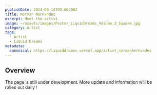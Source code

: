 ```yaml
---
publishDate: 2024-08-14T00:00:00Z
title: Norman Hernandez
excerpt: Meet the artist.
image: ~/assets/images/Poster_LiquidDreams_Volume.3_Square.jpg
category: Artist
tags:
  - Artist
  - LiQuid Dreams
metadata:
  canonical: https://liquiddreams.vercel.app/artist_normanhernandez
---
```


## Overview

The page is still under development. More update and information will be rolled out daily !